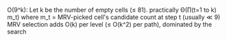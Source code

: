 O(9^k):
    Let k be the number of empty cells (≤ 81).
    practically Θ(∏(t=1 to k) m_t) where m_t = MRV-picked cell's candidate count at step t (usually ≪ 9)
    MRV selection adds O(k) per level (≤ O(k^2) per path), dominated by the search